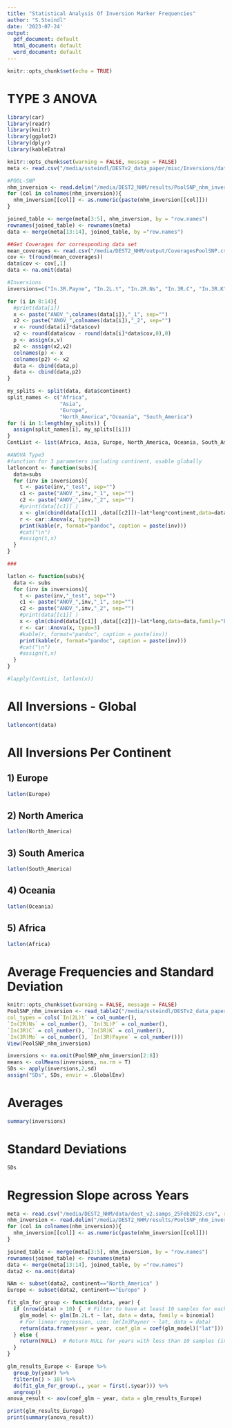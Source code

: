 ```yaml
---
title: "Statistical Analysis Of Inversion Marker Frequencies"
author: "S.Steindl"
date: '2023-07-24'
output:
  pdf_document: default
  html_document: default
  word_document: default
---
```


```r
knitr::opts_chunk$set(echo = TRUE)
```

#                                 TYPE 3 ANOVA 

```r
library(car)
library(readr)
library(knitr)
library(ggplot2)
library(dplyr)
library(kableExtra)
```

```r
knitr::opts_chunk$set(warning = FALSE, message = FALSE)
meta <- read.csv("/media/ssteindl/DESTv2_data_paper/misc/Inversions/data/dest_v2.samps_25Feb2023.csv", row.names=1)

#POOL-SNP
nhm_inversion <- read.delim("/media/DEST2_NHM/results/PoolSNP_nhm_inversion.af", row.names=1)
for (col in colnames(nhm_inversion)){
  nhm_inversion[[col]] <- as.numeric(paste(nhm_inversion[[col]]))
}  

joined_table <- merge(meta[3:5], nhm_inversion, by = "row.names")
rownames(joined_table) <- rownames(meta)
data <- merge(meta[13:14], joined_table, by ="row.names")

##Get Coverages for corresponding data set
mean_coverages <- read.csv("/media/DEST2_NHM/output/CoveragesPoolSNP.csv", header=FALSE)
cov <- t(round(mean_coverages))
data$cov <- cov[,1] 
data <- na.omit(data) 

#Inversions
inversions=c("In.3R.Payne", "In.2L.t", "In.2R.Ns", "In.3R.C", "In.3R.K", "In.3R.Mo", "In.3L.P")

for (i in 8:14){
  #print(data[i])
  x <- paste("ANOV_",colnames(data[i]),"_1", sep="")
  x2 <- paste("ANOV_",colnames(data[i]),"_2", sep="")
  v <- round(data[i]*data$cov)
  v2 <- round(data$cov - round(data[i]*data$cov,0),0)
  p <- assign(x,v)
  p2 <- assign(x2,v2)
  colnames(p) <- x
  colnames(p2) <- x2
  data <- cbind(data,p)
  data <- cbind(data,p2)
}

my_splits <- split(data, data$continent)
split_names <- c("Africa",           
                 "Asia",
                 "Europe",
                 "North_America","Oceania", "South_America")
for (i in 1:length(my_splits)) {       
  assign(split_names[i], my_splits[[i]])
}
ContList <- list(Africa, Asia, Europe, North_America, Oceania, South_America)

#ANOVA Type3 
#function for 3 parameters including continent, usable globally 
latloncont <- function(subs){
  data=subs
  for (inv in inversions){
    t <- paste(inv,"_test", sep="")
    c1 <- paste("ANOV_",inv,"_1", sep="")
    c2 <- paste("ANOV_",inv,"_2", sep="")
    #print(data[[c1]] )
    x <- glm(cbind(data[[c1]] ,data[[c2]])~lat*long*continent,data=data,family="binomial" )
    r <- car::Anova(x, type=3)
    print(kable(r, format="pandoc", caption = paste(inv)))
    #cat("\n")
    #assign(t,x)
  } 
}

###

latlon <- function(subs){
  data <- subs
  for (inv in inversions){
    t <- paste(inv,"_test", sep="")
    c1 <- paste("ANOV_",inv,"_1", sep="")
    c2 <- paste("ANOV_",inv,"_2", sep="")
    #print(data[[c1]] )
    x <- glm(cbind(data[[c1]] ,data[[c2]])~lat*long,data=data,family="binomial" )
    r <- car::Anova(x, type=3)
    #kable(r, format="pandoc", caption = paste(inv))
    print(kable(r, format="pandoc", caption = paste(inv)))
    #cat("\n")
    #assign(t,x)
  } 
}  

#lapply(ContList, latlon(x))

```
# All Inversions - Global

```r

latloncont(data)

```

# All Inversions Per Continent

## 1) Europe
```r
latlon(Europe)

```

## 2) North America
```r
latlon(North_America)
```

## 3) South America
```r
latlon(South_America)
```
## 4) Oceania
```r
latlon(Oceania)
```
## 5) Africa
```r
latlon(Africa)
```



# Average Frequencies and Standard Deviation 

```r
knitr::opts_chunk$set(warning = FALSE, message = FALSE)
PoolSNP_nhm_inversion <- read_table2("/media/ssteindl/DESTv2_data_paper/misc/Inversions/results/PoolSNP_nhm_inversion.af",
col_types = cols(`In(2L)t` = col_number(),
`In(2R)Ns` = col_number(), `In(3L)P` = col_number(),
`In(3R)C` = col_number(), `In(3R)K` = col_number(),
`In(3R)Mo` = col_number(), `In(3R)Payne` = col_number()))
View(PoolSNP_nhm_inversion)

inversions <- na.omit(PoolSNP_nhm_inversion[2:8])
means <- colMeans(inversions, na.rm = T)
SDs <- apply(inversions,2,sd)
assign("SDs", SDs, envir = .GlobalEnv) 
```

# Averages
```r
summary(inversions)

```

# Standard Deviations

```r
SDs
```

# Regression Slope across Years
```r
meta <- read.csv("/media/DEST2_NHM/data/dest_v2.samps_25Feb2023.csv", row.names=1)
nhm_inversion <- read.delim("/media/DEST2_NHM/results/PoolSNP_nhm_inversion.af", row.names=1)
for (col in colnames(nhm_inversion)){
  nhm_inversion[[col]] <- as.numeric(paste(nhm_inversion[[col]]))
}  

joined_table <- merge(meta[3:5], nhm_inversion, by = "row.names")
rownames(joined_table) <- rownames(meta)
data <- merge(meta[13:14], joined_table, by ="row.names")
data2 <- na.omit(data) 

NAm <- subset(data2, continent=="North_America" )
Europe <- subset(data2, continent=="Europe" )

fit_glm_for_group <- function(data, year) {
  if (nrow(data) > 10) {  # Filter to have at least 10 samples for each year
    glm_model <- glm(In.2L.t ~ lat, data = data, family = binomial)
    # For linear regression, use: lm(In3Payner ~ lat, data = data)
    return(data.frame(year = year, coef_glm = coef(glm_model)["lat"]))
  } else {
    return(NULL)  # Return NULL for years with less than 10 samples (insufficient data)
  }
}

glm_results_Europe <- Europe %>%
  group_by(year) %>%
  filter(n() > 10) %>%
  do(fit_glm_for_group(., year = first(.$year))) %>%
  ungroup()
anova_result <- aov(coef_glm ~ year, data = glm_results_Europe)


```

```r
print(glm_results_Europe)
print(summary(anova_result))
```



